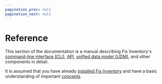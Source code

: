 ```yaml
---
pagination_prev: null
pagination_next: null
---
```


# Reference

This section of the documentation is a manual describing Fix Inventory's [command-line interface (CLI)](./cli/index.mdx), [API](./api/index.mdx), [unified data model (UDM)](./unified-data-model/index.mdx), and other components in detail.

It is assumed that you have already [installed Fix Inventory](../getting-started/install/index.mdx) and have a basic understanding of important [concepts](../concepts/index.mdx).

<DocCardList />
